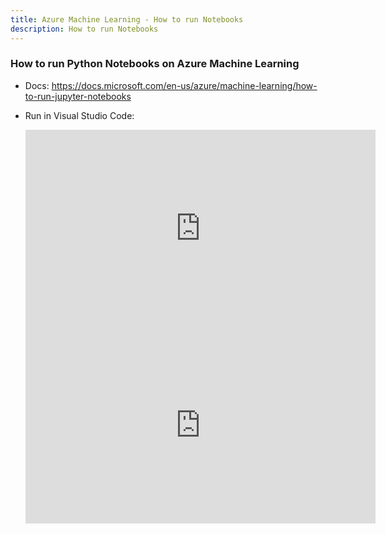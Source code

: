```yaml
---
title: Azure Machine Learning - How to run Notebooks
description: How to run Notebooks
---
```


### How to run Python Notebooks on Azure Machine Learning

- Docs: https://docs.microsoft.com/en-us/azure/machine-learning/how-to-run-jupyter-notebooks

- Run in Visual Studio Code:

  <iframe
    width="560"
    height="315"
    src="https://www.youtube.com/embed/QpBbq_CeAkc"
    title="YouTube video player"
    frameborder="0"
    allow="accelerometer; autoplay; clipboard-write; encrypted-media; gyroscope; picture-in-picture"
    allowfullscreen
  ></iframe>

  <iframe
    width="560"
    height="315"
    src="https://www.youtube.com/embed/UTnBflpElJI"
    title="YouTube video player"
    frameborder="0"
    allow="accelerometer; autoplay; clipboard-write; encrypted-media; gyroscope; picture-in-picture"
    allowfullscreen
  ></iframe>
